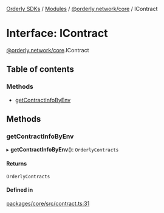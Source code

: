 [Orderly SDKs](/sdks/tech-doc/README) / [Modules](/sdks/tech-doc/modules) / [@orderly.network/core](/sdks/tech-doc/modules/orderly_network_core) / IContract

# Interface: IContract

[@orderly.network/core](/sdks/tech-doc/modules/orderly_network_core).IContract

## Table of contents

### Methods

- [getContractInfoByEnv](/sdks/tech-doc/interfaces/orderly_network_core.IContract#getcontractinfobyenv)

## Methods

### getContractInfoByEnv

▸ **getContractInfoByEnv**(): `OrderlyContracts`

#### Returns

`OrderlyContracts`

#### Defined in

[packages/core/src/contract.ts:31](https://github.com/OrderlyNetwork/js-sdk/blob/91fd031/packages/core/src/contract.ts#L31)

